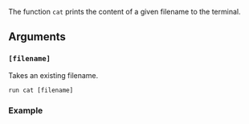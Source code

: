 The function `cat` prints the content of a given filename to the terminal.

## Arguments

### `[filename]`

Takes an existing filename.

```
run cat [filename]
```

### Example
